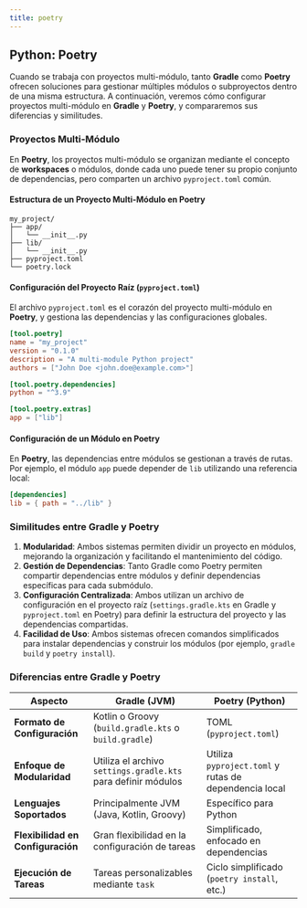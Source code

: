 ```yaml
---
title: poetry
---
```


<ReadingTime/>

## Python: Poetry

Cuando se trabaja con proyectos multi-módulo, tanto **Gradle** como **Poetry** ofrecen soluciones para gestionar múltiples módulos o subproyectos dentro de una misma estructura. A continuación, veremos cómo configurar proyectos multi-módulo en **Gradle** y **Poetry**, y compararemos sus diferencias y similitudes.

### Proyectos Multi-Módulo

En **Poetry**, los proyectos multi-módulo se organizan mediante el concepto de **workspaces** o módulos, donde cada uno puede tener su propio conjunto de dependencias, pero comparten un archivo `pyproject.toml` común.

#### Estructura de un Proyecto Multi-Módulo en Poetry

```plaintext
my_project/
├── app/
│   └── __init__.py
├── lib/
│   └── __init__.py
├── pyproject.toml
└── poetry.lock
```

#### Configuración del Proyecto Raíz (`pyproject.toml`)

El archivo `pyproject.toml` es el corazón del proyecto multi-módulo en **Poetry**, y gestiona las dependencias y las configuraciones globales.

```toml title="pyproject.toml"
[tool.poetry]
name = "my_project"
version = "0.1.0"
description = "A multi-module Python project"
authors = ["John Doe <john.doe@example.com>"]

[tool.poetry.dependencies]
python = "^3.9"

[tool.poetry.extras]
app = ["lib"]
```

#### Configuración de un Módulo en Poetry

En **Poetry**, las dependencias entre módulos se gestionan a través de rutas. Por ejemplo, el módulo `app` puede depender de `lib` utilizando una referencia local:

```toml title="app/pyproject.toml"
[dependencies]
lib = { path = "../lib" }
```

### Similitudes entre Gradle y Poetry

1. **Modularidad**: Ambos sistemas permiten dividir un proyecto en módulos, mejorando la organización y facilitando el mantenimiento del código.
2. **Gestión de Dependencias**: Tanto Gradle como Poetry permiten compartir dependencias entre módulos y definir dependencias específicas para cada submódulo.
3. **Configuración Centralizada**: Ambos utilizan un archivo de configuración en el proyecto raíz (`settings.gradle.kts` en Gradle y `pyproject.toml` en Poetry) para definir la estructura del proyecto y las dependencias compartidas.
4. **Facilidad de Uso**: Ambos sistemas ofrecen comandos simplificados para instalar dependencias y construir los módulos (por ejemplo, `gradle build` y `poetry install`).

### Diferencias entre Gradle y Poetry

| **Aspecto**                       | **Gradle (JVM)**                                              | **Poetry (Python)**                                   |
|-----------------------------------|---------------------------------------------------------------|-------------------------------------------------------|
| **Formato de Configuración**      | Kotlin o Groovy (`build.gradle.kts` o `build.gradle`)         | TOML (`pyproject.toml`)                               |
| **Enfoque de Modularidad**        | Utiliza el archivo `settings.gradle.kts` para definir módulos | Utiliza `pyproject.toml` y rutas de dependencia local |
| **Lenguajes Soportados**          | Principalmente JVM (Java, Kotlin, Groovy)                     | Específico para Python                                |
| **Flexibilidad en Configuración** | Gran flexibilidad en la configuración de tareas               | Simplificado, enfocado en dependencias                |
| **Ejecución de Tareas**           | Tareas personalizables mediante `task`                        | Ciclo simplificado (`poetry install`, etc.)           |
